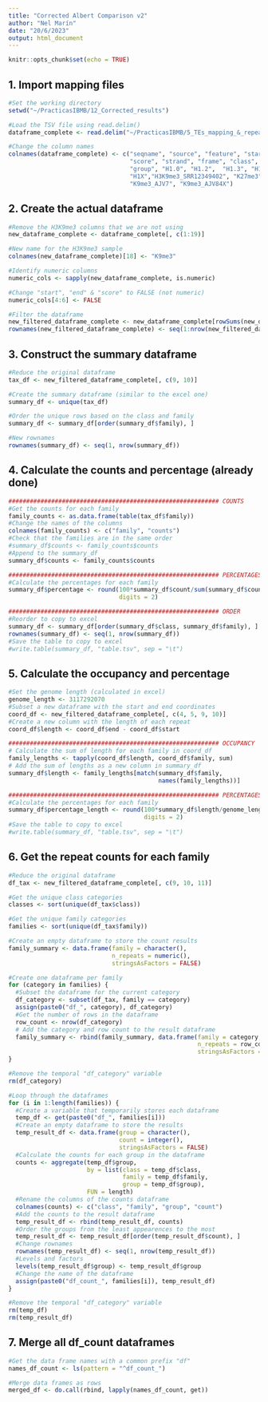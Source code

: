 ---
title: "Corrected Albert Comparison v2"
author: "Nel Marín"
date: "20/6/2023"
output: html_document
---

```{r setup, include=FALSE}
knitr::opts_chunk$set(echo = TRUE)
```

## 1. Import mapping files

```{r Files, echo=FALSE}

#Set the working directory
setwd("~/PracticasIBMB/12_Corrected_results")

#Load the TSV file using read.delim()
dataframe_complete <- read.delim("~/PracticasIBMB/5_TEs_mapping_&_repeat_analysis/thedataframe_complete.tsv", header = FALSE, stringsAsFactors = FALSE)

#Change the column names
colnames(dataframe_complete) <- c("seqname", "source", "feature", "start", "end",
                                  "score", "strand", "frame", "class", "family",
                                  "group", "H1.0", "H1.2",  "H1.3", "H1.4", "H1.5",
                                  "H1X","H3K9me3_SRR12349402", "K27me3",
                                  "K9me3_AJV7", "K9me3_AJV84X")

```

## 2. Create the actual dataframe

```{r Dataframe}

#Remove the H3K9me3 columns that we are not using
new_dataframe_complete <- dataframe_complete[, c(1:19)]

#New name for the H3K9me3 sample
colnames(new_dataframe_complete)[18] <- "K9me3"

#Identify numeric columns
numeric_cols <- sapply(new_dataframe_complete, is.numeric)

#Change "start", "end" & "score" to FALSE (not numeric)
numeric_cols[4:6] <- FALSE

#Filter the dataframe
new_filtered_dataframe_complete <- new_dataframe_complete[rowSums(new_dataframe_complete[, numeric_cols] != 0) > 0, ]
rownames(new_filtered_dataframe_complete) <- seq(1:nrow(new_filtered_dataframe_complete))

```

## 3. Construct the summary dataframe

```{r New dataframe}

#Reduce the original dataframe
tax_df <- new_filtered_dataframe_complete[, c(9, 10)]

#Create the summary dataframe (similar to the excel one)
summary_df <- unique(tax_df)

#Order the unique rows based on the class and family
summary_df <- summary_df[order(summary_df$family), ]

#New rownames
rownames(summary_df) <- seq(1, nrow(summary_df))

```

## 4. Calculate the counts and percentage (already done)

```{r Counts}

########################################################### COUNTS
#Get the counts for each family
family_counts <- as.data.frame(table(tax_df$family))
#Change the names of the columns
colnames(family_counts) <- c("family", "counts")
#Check that the families are in the same order
#summary_df$counts <- family_counts$counts
#Append to the summary_df
summary_df$counts <- family_counts$counts

########################################################### PERCENTAGES
#Calculate the percentages for each family
summary_df$percentage <- round(100*summary_df$count/sum(summary_df$count), 
                               digits = 2)

########################################################### ORDER
#Reorder to copy to excel
summary_df <- summary_df[order(summary_df$class, summary_df$family), ]
rownames(summary_df) <- seq(1, nrow(summary_df))
#Save the table to copy to excel
#write.table(summary_df, "table.tsv", sep = "\t")

```

## 5. Calculate the occupancy and percentage

```{r Occupancy}

#Set the genome length (calculated in excel)
genome_length <- 3117292070
#Subset a new dataframe with the start and end coordinates
coord_df <- new_filtered_dataframe_complete[, c(4, 5, 9, 10)]
#Create a new column with the length of each repeat
coord_df$length <- coord_df$end - coord_df$start

########################################################### OCCUPANCY
# Calculate the sum of length for each family in coord_df
family_lengths <- tapply(coord_df$length, coord_df$family, sum)  
# Add the sum of lengths as a new column in summary_df
summary_df$length <- family_lengths[match(summary_df$family, 
                                          names(family_lengths))]

########################################################### PERCENTAGES
#Calculate the percentages for each family
summary_df$percentage_length <- round(100*summary_df$length/genome_length, 
                                      digits = 2)
#Save the table to copy to excel
#write.table(summary_df, "table.tsv", sep = "\t")

```

## 6. Get the repeat counts for each family

```{r Repeat counts}

#Reduce the original dataframe
df_tax <- new_filtered_dataframe_complete[, c(9, 10, 11)]

#Get the unique class categories
classes <- sort(unique(df_tax$class))

#Get the unique family categories
families <- sort(unique(df_tax$family))

#Create an empty dataframe to store the count results
family_summary <- data.frame(family = character(), 
                             n_repeats = numeric(), 
                             stringsAsFactors = FALSE)

#Create one dataframe per family
for (category in families) {
  #Subset the dataframe for the current category
  df_category <- subset(df_tax, family == category)
  assign(paste0("df_", category), df_category)
  #Get the number of rows in the dataframe
  row_count <- nrow(df_category)
  # Add the category and row count to the result dataframe
  family_summary <- rbind(family_summary, data.frame(family = category,
                                                     n_repeats = row_count,
                                                     stringsAsFactors = FALSE))
}

#Remove the temporal "df_category" variable
rm(df_category)

#Loop through the dataframes
for (i in 1:length(families)) {
  #Create a variable that temporarily stores each dataframe
  temp_df <- get(paste0("df_", families[i]))
  #Create an empty dataframe to store the results
  temp_result_df <- data.frame(group = character(), 
                               count = integer(), 
                               stringsAsFactors = FALSE)
  #Calculate the counts for each group in the dataframe
  counts <- aggregate(temp_df$group, 
                      by = list(class = temp_df$class, 
                                family = temp_df$family, 
                                group = temp_df$group), 
                      FUN = length)
  #Rename the columns of the counts dataframe
  colnames(counts) <- c("class", "family", "group", "count")
  #Add the counts to the result dataframe
  temp_result_df <- rbind(temp_result_df, counts)
  #Order the groups from the least appearences to the most
  temp_result_df <- temp_result_df[order(temp_result_df$count), ]
  #Change rownames
  rownames(temp_result_df) <- seq(1, nrow(temp_result_df))
  #Levels and factors
  levels(temp_result_df$group) <- temp_result_df$group
  #Change the name of the dataframe
  assign(paste0("df_count_", families[i]), temp_result_df)
}

#Remove the temporal "df_category" variable
rm(temp_df)
rm(temp_result_df)

```

## 7. Merge all df_count dataframes

```{r Merge}

#Get the data frame names with a common prefix "df"
names_df_count <- ls(pattern = "^df_count_")

#Merge data frames as rows
merged_df <- do.call(rbind, lapply(names_df_count, get))

```

